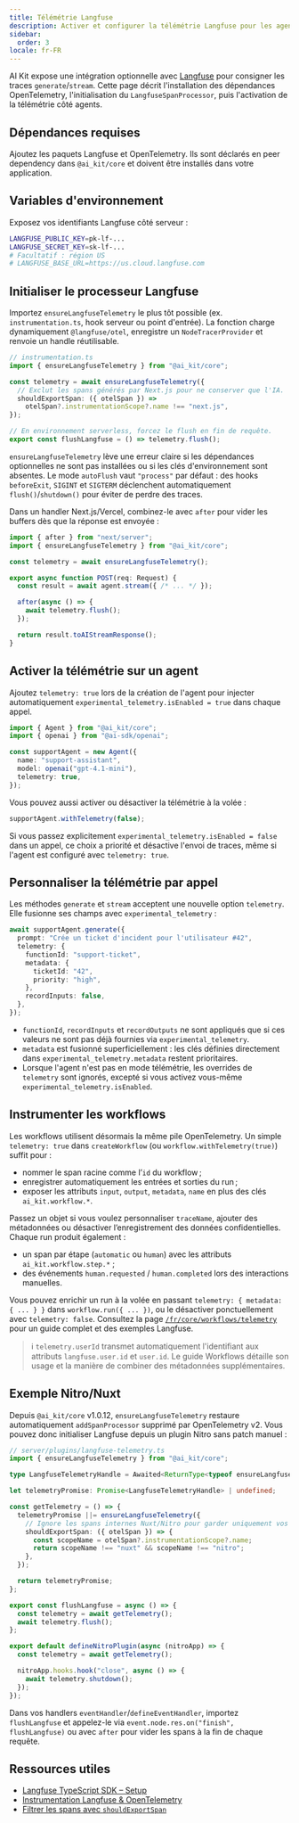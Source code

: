 ```yaml
---
title: Télémétrie Langfuse
description: Activer et configurer la télémétrie Langfuse pour les agents AI Kit
sidebar:
  order: 3
locale: fr-FR
---
```



AI Kit expose une intégration optionnelle avec [Langfuse](https://langfuse.com/) pour consigner les traces `generate`/`stream`. Cette page décrit l'installation des dépendances OpenTelemetry, l'initialisation du `LangfuseSpanProcessor`, puis l'activation de la télémétrie côté agents.

## Dépendances requises

Ajoutez les paquets Langfuse et OpenTelemetry. Ils sont déclarés en peer dependency dans `@ai_kit/core` et doivent être installés dans votre application.

<PackageManagers pkg="@langfuse/otel @opentelemetry/sdk-trace-node" />

## Variables d'environnement

Exposez vos identifiants Langfuse côté serveur :

```bash
LANGFUSE_PUBLIC_KEY=pk-lf-...
LANGFUSE_SECRET_KEY=sk-lf-...
# Facultatif : région US
# LANGFUSE_BASE_URL=https://us.cloud.langfuse.com
```

## Initialiser le processeur Langfuse

Importez `ensureLangfuseTelemetry` le plus tôt possible (ex. `instrumentation.ts`, hook serveur ou point d'entrée). La fonction charge dynamiquement `@langfuse/otel`, enregistre un `NodeTracerProvider` et renvoie un handle réutilisable.

```ts
// instrumentation.ts
import { ensureLangfuseTelemetry } from "@ai_kit/core";

const telemetry = await ensureLangfuseTelemetry({
  // Exclut les spans générés par Next.js pour ne conserver que l'IA.
  shouldExportSpan: ({ otelSpan }) =>
    otelSpan?.instrumentationScope?.name !== "next.js",
});

// En environnement serverless, forcez le flush en fin de requête.
export const flushLangfuse = () => telemetry.flush();
```

`ensureLangfuseTelemetry` lève une erreur claire si les dépendances optionnelles ne sont pas installées ou si les clés d'environnement sont absentes. Le mode `autoFlush` vaut `"process"` par défaut : des hooks `beforeExit`, `SIGINT` et `SIGTERM` déclenchent automatiquement `flush()`/`shutdown()` pour éviter de perdre des traces.

Dans un handler Next.js/Vercel, combinez-le avec `after` pour vider les buffers dès que la réponse est envoyée :

```ts
import { after } from "next/server";
import { ensureLangfuseTelemetry } from "@ai_kit/core";

const telemetry = await ensureLangfuseTelemetry();

export async function POST(req: Request) {
  const result = await agent.stream({ /* ... */ });

  after(async () => {
    await telemetry.flush();
  });

  return result.toAIStreamResponse();
}
```

## Activer la télémétrie sur un agent

Ajoutez `telemetry: true` lors de la création de l'agent pour injecter automatiquement `experimental_telemetry.isEnabled = true` dans chaque appel.

```ts
import { Agent } from "@ai_kit/core";
import { openai } from "@ai-sdk/openai";

const supportAgent = new Agent({
  name: "support-assistant",
  model: openai("gpt-4.1-mini"),
  telemetry: true,
});
```

Vous pouvez aussi activer ou désactiver la télémétrie à la volée :

```ts
supportAgent.withTelemetry(false);
```

Si vous passez explicitement `experimental_telemetry.isEnabled = false` dans un appel, ce choix a priorité et désactive l'envoi de traces, même si l'agent est configuré avec `telemetry: true`.

## Personnaliser la télémétrie par appel

Les méthodes `generate` et `stream` acceptent une nouvelle option `telemetry`. Elle fusionne ses champs avec `experimental_telemetry` :

```ts
await supportAgent.generate({
  prompt: "Crée un ticket d'incident pour l'utilisateur #42",
  telemetry: {
    functionId: "support-ticket",
    metadata: {
      ticketId: "42",
      priority: "high",
    },
    recordInputs: false,
  },
});
```

- `functionId`, `recordInputs` et `recordOutputs` ne sont appliqués que si ces valeurs ne sont pas déjà fournies via `experimental_telemetry`.
- `metadata` est fusionné superficiellement : les clés définies directement dans `experimental_telemetry.metadata` restent prioritaires.
- Lorsque l'agent n'est pas en mode télémétrie, les overrides de `telemetry` sont ignorés, excepté si vous activez vous-même `experimental_telemetry.isEnabled`.

## Instrumenter les workflows

Les workflows utilisent désormais la même pile OpenTelemetry. Un simple `telemetry: true` dans `createWorkflow` (ou `workflow.withTelemetry(true)`) suffit pour :

- nommer le span racine comme l’`id` du workflow ;
- enregistrer automatiquement les entrées et sorties du run ;
- exposer les attributs `input`, `output`, `metadata`, `name` en plus des clés `ai_kit.workflow.*`.

Passez un objet si vous voulez personnaliser `traceName`, ajouter des métadonnées ou désactiver l’enregistrement des données confidentielles. Chaque run produit également :

- un span par étape (`automatic` ou `human`) avec les attributs `ai_kit.workflow.step.*` ;
- des événements `human.requested` / `human.completed` lors des interactions manuelles.

Vous pouvez enrichir un run à la volée en passant `telemetry: { metadata: { ... } }` dans `workflow.run({ ... })`, ou le désactiver ponctuellement avec `telemetry: false`. Consultez la page [`/fr/core/workflows/telemetry`](/fr/core/workflows/telemetry/) pour un guide complet et des exemples Langfuse.

> ℹ️ `telemetry.userId` transmet automatiquement l'identifiant aux attributs `langfuse.user.id` et `user.id`. Le guide Workflows détaille son usage et la manière de combiner des métadonnées supplémentaires.

## Exemple Nitro/Nuxt

Depuis `@ai_kit/core` v1.0.12, `ensureLangfuseTelemetry` restaure automatiquement `addSpanProcessor` supprimé par OpenTelemetry v2. Vous pouvez donc initialiser Langfuse depuis un plugin Nitro sans patch manuel :

```ts
// server/plugins/langfuse-telemetry.ts
import { ensureLangfuseTelemetry } from "@ai_kit/core";

type LangfuseTelemetryHandle = Awaited<ReturnType<typeof ensureLangfuseTelemetry>>;

let telemetryPromise: Promise<LangfuseTelemetryHandle> | undefined;

const getTelemetry = () => {
  telemetryPromise ||= ensureLangfuseTelemetry({
    // Ignore les spans internes Nuxt/Nitro pour garder uniquement vos traces applicatives.
    shouldExportSpan: ({ otelSpan }) => {
      const scopeName = otelSpan?.instrumentationScope?.name;
      return scopeName !== "nuxt" && scopeName !== "nitro";
    },
  });

  return telemetryPromise;
};

export const flushLangfuse = async () => {
  const telemetry = await getTelemetry();
  await telemetry.flush();
};

export default defineNitroPlugin(async (nitroApp) => {
  const telemetry = await getTelemetry();

  nitroApp.hooks.hook("close", async () => {
    await telemetry.shutdown();
  });
});
```

Dans vos handlers `eventHandler`/`defineEventHandler`, importez `flushLangfuse` et appelez-le via `event.node.res.on("finish", flushLangfuse)` ou avec `after` pour vider les spans à la fin de chaque requête.

## Ressources utiles

- [Langfuse TypeScript SDK – Setup](https://langfuse.com/docs/observability/sdk/typescript/setup)
- [Instrumentation Langfuse & OpenTelemetry](https://langfuse.com/docs/observability/sdk/typescript/instrumentation)
- [Filtrer les spans avec `shouldExportSpan`](https://langfuse.com/docs/observability/sdk/typescript/advanced-usage)
